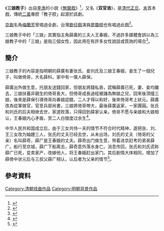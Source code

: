 《'''三娘教子'''》出自[[李漁|李漁]]的小說《[[無聲戲|無聲戲]]》<ref>{{Cite web|title=程门“敏”师出新徒——记京剧程派青年演员张茜|url=http://enjoy.eastday.com/e/20130403/u1a7301975.html|access-date=2016-07-01|archive-url=https://web.archive.org/web/20130427184543/http://enjoy.eastday.com/e/20130403/u1a7301975.html|archive-date=2013-04-27|dead-url=yes}}</ref>，又名《'''双官诰'''》，是[[清朝|清代]][[旦角|正旦]]、[[末|末]]首本戲，傳統[[二黃|二黃]]專腔「教子腔」起源於該劇。

[[京剧|京劇]]名角[[梅蘭芳|梅蘭芳]]曾唱過全劇，台灣[[歌仔戲|歌仔戲]]演員[[廖瓊枝|廖瓊枝]]也有唱過此戲<ref>{{Cite web|title=宜縣府保存歌仔戲文化 為國寶廖瓊枝出專書|url=http://news.ltn.com.tw/news/life/breakingnews/1511088|accessdate=2016-07-01|archive-url=https://web.archive.org/web/20160819131010/http://news.ltn.com.tw/news/life/breakingnews/1511088|archive-date=2016-08-19|dead-url=no}}</ref>。

三娘教子中的「三娘」其實指主角薛廣的三夫人王春娥，不過許多媒體會誤以為三娘教子中的「三娘」是指三個女性，因此用在有許多女性說話或質詢的場合<ref>{{Cite web|title=尹乃菁、蘭萱、陳鳳馨聊政治想邀謝霆鋒「三娘教子」|url=http://star.ettoday.net/news/404433|accessdate=2016-07-01|archive-url=https://web.archive.org/web/20160820114003/http://star.ettoday.net/news/404433|archive-date=2016-08-20|dead-url=no}}</ref>。 

==簡介==
三娘教子的內容是指明朝的薛廣有妻张氏、妾刘氏及三娘王春娥，妾生了一個兒子，叫做倚哥，大名薛科，家中有一僕人薛保。

薛廣出外做生意，托朋友送錢回家，但朋友將錢私吞，謊稱薛廣已死，妻、妾均離去，三娘扶養非親生的倚哥長大，但倚哥成長過程被譏為無娘之兒，回來後頂撞三娘，後來是薛保引導倚哥向春娘認錯，二人才得以和好，後來倚哥考上狀元。薛廣改為從軍做官，官至兵部尚書，三娘將倚哥帶大，最後薛廣返家，一家團圓。张氏和刘氏的后夫相继去世，家道败落，只得回到薛家认亲。倚哥不愿与亲娘和大娘相认，王春娥内心矛盾，赏二人白银度过余生<ref>{{Cite book|url=https://books.google.co.in/books?id=Yv-FCgAAQBAJ&pg=PA103|publisher=時報文化出版|date=2015-07-03|isbn=978-957-13-6318-9|language=zh-TW|last=劉炯朗|title=你沒聽過的邏輯課: 探索魔術、博奕、運動賽事背後的法則|pages=103-|access-date=2022-05-16|archive-date=2022-05-16|archive-url=https://web.archive.org/web/20220516160255/https://books.google.co.in/books?id=Yv-FCgAAQBAJ&pg=PA103}}</ref>。

中华人民共和国成立后，由于三女共侍一夫的情节不符合时代精神，遂把张、刘、王三女改为妯娌三人，张氏的丈夫已经去世，从未出场，刘氏的丈夫（倚哥的父亲）名叫薛奇，薛广是王春娥的丈夫。薛奇出门做生意，带着进京赶考的弟弟薛广。船行至京城，薛广下船离去，薛奇意外落水身亡。消息传回，张氏和刘氏谎称薛广已死，变卖家产，改嫁他人，将王春娥赶出家门。其后剧情大体相同，增加了薛倚中状元后与三叔父薛广相认，认后者为父亲的情节<ref>{{Cite web|title=《多剧种百台精品大戏荟萃展播》20151101 京剧《三娘教子》 1/2|url=https://tv.cctv.com/2015/11/01/VIDE1446377793232941.shtml|access-date=2022-01-20|work=tv.cctv.com|archive-date=2022-01-20|archive-url=https://web.archive.org/web/20220120082809/https://tv.cctv.com/2015/11/01/VIDE1446377793232941.shtml}}</ref>。

==參考資料==
{{reflist}}


[[Category:清朝戏曲作品|Category:清朝戏曲作品]]
[[Category:明朝背景作品|Category:明朝背景作品]]